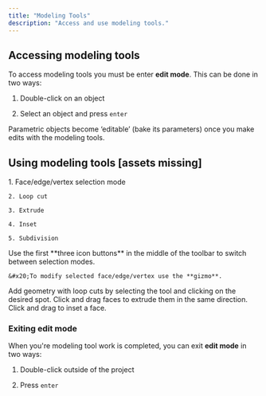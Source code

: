 ```yaml
---
title: "Modeling Tools"
description: "Access and use modeling tools."
---
```


## Accessing modeling tools

To access modeling tools you must be enter **edit mode**. This can be done in two ways:

1. Double-click on an object

2. Select an object and press `enter`

<Info>
  Parametric objects become ‘editable’ (bake its parameters) once you make edits with the modeling tools.
</Info>

## Using modeling tools \[assets missing]

<AccordionGroup>
  <Accordion title="Supported modeling tools" defaultOpen={false}>
    1. Face/edge/vertex selection mode

    2. Loop cut

    3. Extrude

    4. Inset

    5. Subdivision
  </Accordion>

  <Accordion title="Switching selection modes" defaultOpen={false}>
    Use the first **three icon buttons** in the middle of the toolbar to switch between selection modes.&#x20;

    &#x20;To modify selected face/edge/vertex use the **gizmo**.
  </Accordion>

  <Accordion title="Adding geometry with loop cuts" defaultOpen={false}>
    Add geometry with loop cuts by selecting the tool and clicking on the desired spot.
  </Accordion>

  <Accordion title="Extruding a face" defaultOpen={false}>
    Click and drag faces to extrude them in the same direction.
  </Accordion>

  <Accordion title="Insetting a face" defaultOpen={false}>
    Click and drag to inset a face.
  </Accordion>

  <Accordion title="Adjusting the subdivision level" defaultOpen={false}>

  </Accordion>
</AccordionGroup>



### Exiting edit mode

When you're modeling tool work is completed, you can exit **edit mode** in two ways:&#x20;

1. Double-click outside of the project

2. Press `enter`